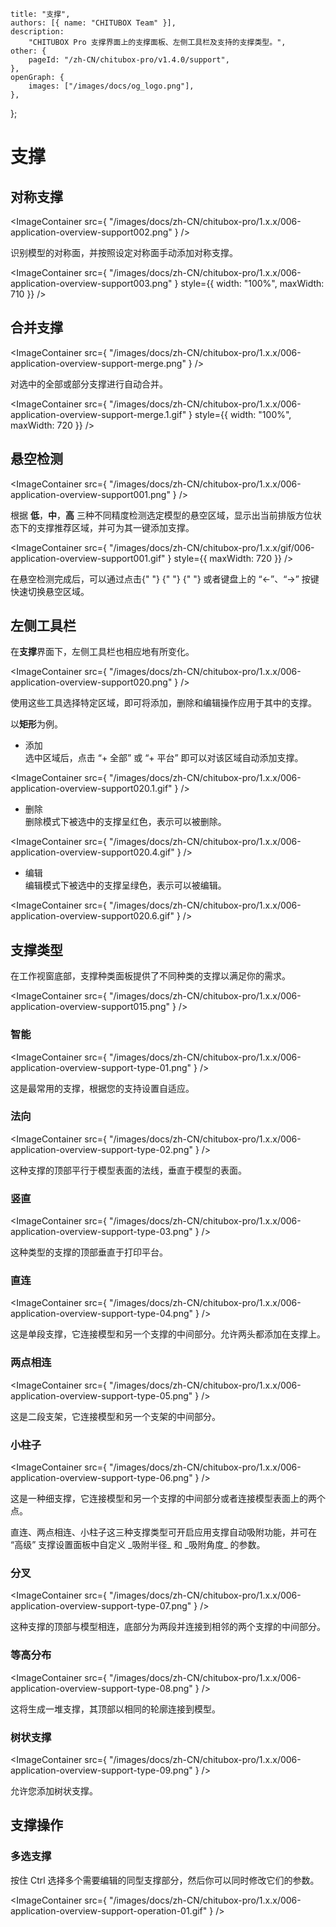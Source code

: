 	title: "支撑",
	authors: [{ name: "CHITUBOX Team" }],
	description:
		"CHITUBOX Pro 支撑界面上的支撑面板、左侧工具栏及支持的支撑类型。",
	other: {
		pageId: "/zh-CN/chitubox-pro/v1.4.0/support",
	},
	openGraph: {
		images: ["/images/docs/og_logo.png"],
	},
};

# 支撑

## 对称支撑

<ImageContainer
	src={
		"/images/docs/zh-CN/chitubox-pro/1.x.x/006-application-overview-support002.png"
	}
/>

识别模型的对称面，并按照设定对称面手动添加对称支撑。

<ImageContainer
	src={
		"/images/docs/zh-CN/chitubox-pro/1.x.x/006-application-overview-support003.png"
	}
	style={{ width: "100%", maxWidth: 710 }}
/>

## 合并支撑

<ImageContainer
	src={
		"/images/docs/zh-CN/chitubox-pro/1.x.x/006-application-overview-support-merge.png"
	}
/>

对选中的全部或部分支撑进行自动合并。

<ImageContainer
	src={
		"/images/docs/zh-CN/chitubox-pro/1.x.x/006-application-overview-support-merge.1.gif"
	}
	style={{ width: "100%", maxWidth: 720 }}
/>

## 悬空检测

<ImageContainer
	src={
		"/images/docs/zh-CN/chitubox-pro/1.x.x/006-application-overview-support001.png"
	}
/>

根据 **低**，**中**，**高** 三种不同精度检测选定模型的悬空区域，显示出当前排版方位状态下的支撑推荐区域，并可为其一键添加支撑。

<ImageContainer
	src={
		"/images/docs/zh-CN/chitubox-pro/1.x.x/gif/006-application-overview-support001.gif"
	}
	style={{ maxWidth: 720 }}
/>

<Admonition type="tip" title="提示">
	在悬空检测完成后，可以通过点击{" "}
	<ImageContainer
		src={
			"/images/docs/zh-CN/chitubox-pro/1.x.x/006-application-overview-support001.3.png"
		}
	/>{" "}
	<ImageContainer
		src={
			"/images/docs/zh-CN/chitubox-pro/1.x.x/006-application-overview-support001.4.png"
		}
	/>{" "}
	或者键盘上的 “←”、“→” 按键快速切换悬空区域。
</Admonition>

## 左侧工具栏

在**支撑**界面下，左侧工具栏也相应地有所变化。

<ImageContainer
	src={
		"/images/docs/zh-CN/chitubox-pro/1.x.x/006-application-overview-support020.png"
	}
/>

使用这些工具选择特定区域，即可将添加，删除和编辑操作应用于其中的支撑。

以**矩形**为例。

-   添加 <br />
    选中区域后，点击 “+ 全部” 或 “+ 平台” 即可以对该区域自动添加支撑。<br />

<ImageContainer
	src={
		"/images/docs/zh-CN/chitubox-pro/1.x.x/006-application-overview-support020.1.gif"
	}
/>

-   删除 <br />
    删除模式下被选中的支撑呈红色，表示可以被删除。<br />

<ImageContainer
	src={
		"/images/docs/zh-CN/chitubox-pro/1.x.x/006-application-overview-support020.4.gif"
	}
/>

-   编辑 <br />
    编辑模式下被选中的支撑呈绿色，表示可以被编辑。<br />

<ImageContainer
	src={
		"/images/docs/zh-CN/chitubox-pro/1.x.x/006-application-overview-support020.6.gif"
	}
/>

## 支撑类型

在工作视窗底部，支撑种类面板提供了不同种类的支撑以满足你的需求。

<ImageContainer
	src={
		"/images/docs/zh-CN/chitubox-pro/1.x.x/006-application-overview-support015.png"
	}
/>

### 智能

<ImageContainer
	src={
		"/images/docs/zh-CN/chitubox-pro/1.x.x/006-application-overview-support-type-01.png"
	}
/>

这是最常用的支撑，根据您的支持设置自适应。

### 法向

<ImageContainer
	src={
		"/images/docs/zh-CN/chitubox-pro/1.x.x/006-application-overview-support-type-02.png"
	}
/>

这种支撑的顶部平行于模型表面的法线，垂直于模型的表面。

### 竖直

<ImageContainer
	src={
		"/images/docs/zh-CN/chitubox-pro/1.x.x/006-application-overview-support-type-03.png"
	}
/>

这种类型的支撑的顶部垂直于打印平台。

### 直连

<ImageContainer
	src={
		"/images/docs/zh-CN/chitubox-pro/1.x.x/006-application-overview-support-type-04.png"
	}
/>

这是单段支撑，它连接模型和另一个支撑的中间部分。允许两头都添加在支撑上。

### 两点相连

<ImageContainer
	src={
		"/images/docs/zh-CN/chitubox-pro/1.x.x/006-application-overview-support-type-05.png"
	}
/>

这是二段支架，它连接模型和另一个支架的中间部分。

### 小柱子

<ImageContainer
	src={
		"/images/docs/zh-CN/chitubox-pro/1.x.x/006-application-overview-support-type-06.png"
	}
/>

这是一种细支撑，它连接模型和另一个支撑的中间部分或者连接模型表面上的两个点。

<Admonition type="tip" title="提示">
	直连、两点相连、小柱子这三种支撑类型可开启应用支撑自动吸附功能，并可在
	“高级” 支撑设置面板中自定义 _吸附半径_ 和 _吸附角度_ 的参数。
</Admonition>

### 分叉

<ImageContainer
	src={
		"/images/docs/zh-CN/chitubox-pro/1.x.x/006-application-overview-support-type-07.png"
	}
/>

这种支撑的顶部与模型相连，底部分为两段并连接到相邻的两个支撑的中间部分。

### 等高分布

<ImageContainer
	src={
		"/images/docs/zh-CN/chitubox-pro/1.x.x/006-application-overview-support-type-08.png"
	}
/>

这将生成一堆支撑，其顶部以相同的轮廓连接到模型。

### 树状支撑

<ImageContainer
	src={
		"/images/docs/zh-CN/chitubox-pro/1.x.x/006-application-overview-support-type-09.png"
	}
/>

允许您添加树状支撑。

## 支撑操作

### 多选支撑

按住 Ctrl 选择多个需要编辑的同型支撑部分，然后你可以同时修改它们的参数。

<ImageContainer
	src={
		"/images/docs/zh-CN/chitubox-pro/1.x.x/006-application-overview-support-operation-01.gif"
	}
/>
